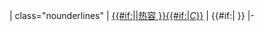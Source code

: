 | class="nounderlines" | [[热容|{{#if:{{{value2|}}}||热容 }}{{#if:{{{value2|}}}|''C''<sub>{{{value2}}}</sub>}}]]
| {{{value}}} {{#if:{{{value1|}}}|{{{value1}}} }}
|-<noinclude>{{Documentation}}</noinclude>